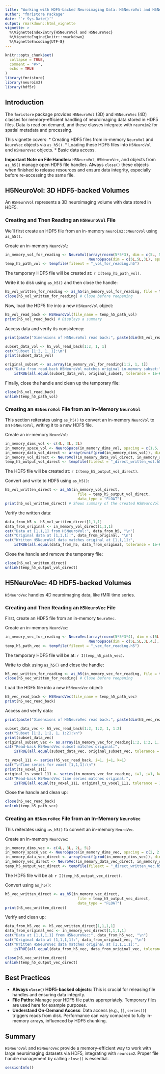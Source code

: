 ```yaml
---
title: "Working with HDF5-backed Neuroimaging Data: H5NeuroVol and H5NeuroVec"
author: "fmristore Package"
date: "`r Sys.Date()`"
output: rmarkdown::html_vignette
vignette: >
  %\VignetteIndexEntry{H5NeuroVol and H5NeuroVec}
  %\VignetteEngine{knitr::rmarkdown}
  %\VignetteEncoding{UTF-8}
---
```


```r
knitr::opts_chunk$set(
  collapse = TRUE,
  comment = "#>",
  echo = TRUE
)
library(fmristore)
library(neuroim2)
library(hdf5r)
```

## Introduction

The `fmristore` package provides `H5NeuroVol` (3D) and `H5NeuroVec` (4D) classes for memory-efficient handling of neuroimaging data stored in HDF5 files. Data is read on demand, and these classes integrate with `neuroim2` for spatial metadata and processing.

This vignette covers:
*   Creating HDF5 files from in-memory `NeuroVol` and `NeuroVec` objects via `as_h5()`.
*   Loading these HDF5 files into `H5NeuroVol` and `H5NeuroVec` objects.
*   Basic data access.

**Important Note on File Handles:**
`H5NeuroVol`, `H5NeuroVec`, and objects from `as_h5()` manage open HDF5 file handles. Always `close()` these objects when finished to release resources and ensure data integrity, especially before re-accessing the same file.

## H5NeuroVol: 3D HDF5-backed Volumes

An `H5NeuroVol` represents a 3D neuroimaging volume with data stored in HDF5.

### Creating and Then Reading an `H5NeuroVol` File

We'll first create an HDF5 file from an in-memory `neuroim2::NeuroVol` using `as_h5()`.

Create an in-memory `NeuroVol`:
```r
in_memory_vol_for_reading <- NeuroVol(array(rnorm(5*5*3), dim = c(5L, 5L, 3L)), 
                                      NeuroSpace(dim = c(5L,5L,3L), spacing = c(1,1,2)))
temp_h5_path_vol <- tempfile(fileext = "_vol_for_reading.h5")
```
The temporary HDF5 file will be created at: `r I(temp_h5_path_vol)`.

Write it to disk using `as_h5()` and then close the handle:
```r
h5_vol_written_for_reading <- as_h5(in_memory_vol_for_reading, file = temp_h5_path_vol)
close(h5_vol_written_for_reading) # Close before reopening
```

Now, load the HDF5 file into a new `H5NeuroVol` object:
```r
h5_vol_read_back <- H5NeuroVol(file_name = temp_h5_path_vol)
print(h5_vol_read_back) # Displays a summary
```

Access data and verify its consistency:
```r
print(paste("Dimensions of H5NeuroVol read back:", paste(dim(h5_vol_read_back), collapse="x")))

subset_data_vol <- h5_vol_read_back[1:2, 1, 1]
cat("Subset [1:2, 1, 1]:\n")
print(subset_data_vol)

original_subset <- as.array(in_memory_vol_for_reading[1:2, 1, 1])
cat("Data from read-back H5NeuroVol matches original in-memory subset:", 
    isTRUE(all.equal(subset_data_vol, original_subset, tolerance = 1e-6)), "\n")
```

Finally, close the handle and clean up the temporary file:
```r
close(h5_vol_read_back)
unlink(temp_h5_path_vol)
```

### Creating an `H5NeuroVol` File from an In-Memory `NeuroVol`

This section reiterates using `as_h5()` to convert an in-memory `NeuroVol` to an `H5NeuroVol`, writing it to a new HDF5 file.

Create an in-memory `NeuroVol`:
```r
in_memory_dims_vol <- c(4L, 3L, 2L)
in_memory_space_vol <- NeuroSpace(in_memory_dims_vol, spacing = c(1.5, 1.5, 3))
in_memory_data_vol_direct <- array(runif(prod(in_memory_dims_vol)), dim = in_memory_dims_vol)
in_memory_vol_direct <- NeuroVol(in_memory_data_vol_direct, in_memory_space_vol)
temp_h5_output_vol_direct <- tempfile(fileext = "_direct_written_vol.h5")
```
The HDF5 file will be created at: `r I(temp_h5_output_vol_direct)`.

Convert and write to HDF5 using `as_h5()`:
```r
h5_vol_written_direct <- as_h5(in_memory_vol_direct, 
                                 file = temp_h5_output_vol_direct, 
                                 data_type = "FLOAT")
print(h5_vol_written_direct) # Shows summary of the created H5NeuroVol
```

Verify the written data:
```r
data_from_h5 <- h5_vol_written_direct[1,1,1]
data_from_original <- in_memory_vol_direct[1,1,1]
cat("Data at [1,1,1] from H5NeuroVol:", data_from_h5, "\n")
cat("Original data at [1,1,1]:", data_from_original, "\n")
cat("Written H5NeuroVol data matches original at [1,1,1]:", 
    isTRUE(all.equal(data_from_h5, data_from_original, tolerance = 1e-6)), "\n")
```

Close the handle and remove the temporary file:
```r
close(h5_vol_written_direct)
unlink(temp_h5_output_vol_direct)
```

## H5NeuroVec: 4D HDF5-backed Volumes

`H5NeuroVec` handles 4D neuroimaging data, like fMRI time series.

### Creating and Then Reading an `H5NeuroVec` File

First, create an HDF5 file from an in-memory `NeuroVec`.

Create an in-memory `NeuroVec`:
```r
in_memory_vec_for_reading <- NeuroVec(array(rnorm(5*5*3*4), dim = c(5L,5L,3L,4L)), 
                                      NeuroSpace(dim = c(5L,5L,3L,4L), spacing = c(1,1,2)))
temp_h5_path_vec <- tempfile(fileext = "_vec_for_reading.h5")
```
The temporary HDF5 file will be at: `r I(temp_h5_path_vec)`.

Write to disk using `as_h5()` and close the handle:
```r
h5_vec_written_for_reading <- as_h5(in_memory_vec_for_reading, file = temp_h5_path_vec)
close(h5_vec_written_for_reading) # Close before reopening
```

Load the HDF5 file into a new `H5NeuroVec` object:
```r
h5_vec_read_back <- H5NeuroVec(file_name = temp_h5_path_vec)
print(h5_vec_read_back)
```

Access and verify data:
```r
print(paste("Dimensions of H5NeuroVec read back:", paste(dim(h5_vec_read_back), collapse="x")))

subset_data_vec <- h5_vec_read_back[1:2, 1:2, 1, 1:2]
cat("Subset [1:2, 1:2, 1, 1:2]:\n")
print(subset_data_vec)
original_subset_vec <- as.array(in_memory_vec_for_reading[1:2, 1:2, 1, 1:2])
cat("Read-back H5NeuroVec subset matches original:", 
    isTRUE(all.equal(subset_data_vec, original_subset_vec, tolerance = 1e-6)), "\n")

ts_voxel_111 <- series(h5_vec_read_back, i=1, j=1, k=1)
cat("\nTime series for voxel [1,1,1]:\n")
print(ts_voxel_111)
original_ts_voxel_111 <- series(in_memory_vec_for_reading, i=1, j=1, k=1)
cat("Read-back H5NeuroVec time series matches original:", 
    isTRUE(all.equal(ts_voxel_111, original_ts_voxel_111, tolerance = 1e-6)), "\n")
```

Close the handle and clean up:
```r
close(h5_vec_read_back)
unlink(temp_h5_path_vec)
```

### Creating an `H5NeuroVec` File from an In-Memory `NeuroVec`

This reiterates using `as_h5()` to convert an in-memory `NeuroVec`.

Create an in-memory `NeuroVec`:
```r
in_memory_dims_vec <- c(4L, 3L, 2L, 5L)
in_memory_space_vec <- NeuroSpace(in_memory_dims_vec, spacing = c(2, 2, 4))
in_memory_data_vec_direct <- array(runif(prod(in_memory_dims_vec)), dim = in_memory_dims_vec)
in_memory_vec_direct <- NeuroVec(in_memory_data_vec_direct, in_memory_space_vec)
temp_h5_output_vec_direct <- tempfile(fileext = "_direct_written_vec.h5")
```
The HDF5 file will be at: `r I(temp_h5_output_vec_direct)`.

Convert using `as_h5()`:
```r
h5_vec_written_direct <- as_h5(in_memory_vec_direct, 
                                 file = temp_h5_output_vec_direct, 
                                 data_type = "FLOAT")
print(h5_vec_written_direct)
```

Verify and clean up:
```r
data_from_h5_vec <- h5_vec_written_direct[1,1,1,1]
data_from_original_vec <- in_memory_vec_direct[1,1,1,1]
cat("Data at [1,1,1,1] from H5NeuroVec:", data_from_h5_vec, "\n")
cat("Original data at [1,1,1,1]:", data_from_original_vec, "\n")
cat("Written H5NeuroVec data matches original at [1,1,1,1]:", 
    isTRUE(all.equal(data_from_h5_vec, data_from_original_vec, tolerance = 1e-6)), "\n")
```

```r
close(h5_vec_written_direct)
unlink(temp_h5_output_vec_direct)
```

## Best Practices

*   **Always `close()` HDF5-backed objects**: This is crucial for releasing file handles and ensuring data integrity.
*   **File Paths**: Manage your HDF5 file paths appropriately. Temporary files are used here for example purposes.
*   **Understand On-Demand Access**: Data access (e.g., `[]`, `series()`) triggers reads from disk. Performance can vary compared to fully in-memory arrays, influenced by HDF5 chunking.

## Summary

`H5NeuroVol` and `H5NeuroVec` provide a memory-efficient way to work with large neuroimaging datasets via HDF5, integrating with `neuroim2`. Proper file handle management by calling `close()` is essential.

```r
sessionInfo()
```

